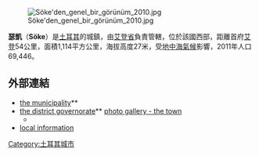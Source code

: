 [[Image:Söke'den_genel_bir_görünüm_2010.jpg|right]]

'''瑟凱'''（'''Söke'''）是[[土耳其|土耳其]]的城鎮，由[[艾登省|艾登省]]負責管轄，位於該國西部，距離首府[[艾登_(土耳其)|艾登]]54公里，面積1,114平方公里，海拔高度27米，受[[地中海氣候|地中海氣候]]影響，2011年人口69,446。

==外部連結==
* [http://www.soke.bel.tr the municipality]** {{Wayback|url=http://www.soke.bel.tr/ |date=20070927235128 }}
* [http://www.soke.gov.tr the district governorate]** [https://web.archive.org/web/20071008062128/http://www.soke.gov.tr/galeri.html photo gallery - the town]
** {{Wayback|url=http://www.soke.gov.tr/ |date=20071008062117 }}
* [https://web.archive.org/web/20080927083131/http://www.yerelnet.org.tr/belediyeler/index.php?belediyeid=129294 local information] {{tr icon}}

{{coord|37.7508|27.4103|type:city|format=dm|display=title}}

{{Turkey-geo-stub}}
[[Category:土耳其城市|Category:土耳其城市]]
